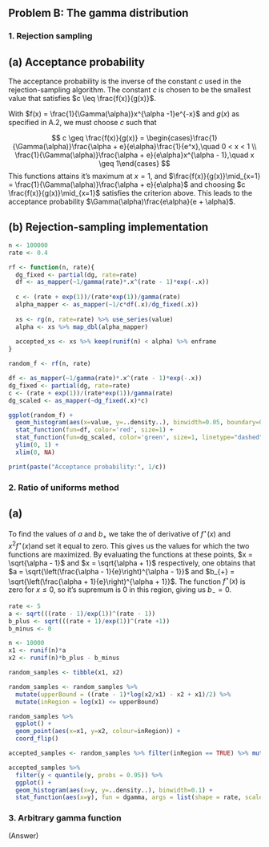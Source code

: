 ## Problem B: The gamma distribution


### 1. Rejection sampling

## (a) Acceptance probability

The acceptance probability is the inverse of the constant $c$ used in the rejection-sampling algorithm. The constant $c$ is chosen to be the smallest value that satisfies $c \leq \frac{f(x)}{g(x)}$. 

With $f(x) = \frac{1}{\Gamma(\alpha)}x^{\alpha -1}e^{-x}$ and $g(x)$ as specified in A.2, we must choose $c$ such that

$$
c \geq \frac{f(x)}{g(x)} = \begin{cases}\frac{1}{\Gamma(\alpha)}\frac{\alpha + e}{e\alpha}\frac{1}{e^x},\quad 0 < x < 1 \\ 
\frac{1}{\Gamma(\alpha)}\frac{\alpha + e}{e\alpha}x^{\alpha - 1},\quad x \geq 1\end{cases}
$$
This functions attains it's maximum at $x=1$, and $\frac{f(x)}{g(x)}\mid_{x=1} = \frac{1}{\Gamma(\alpha)}\frac{\alpha + e}{e\alpha}$ and choosing $c \frac{f(x)}{g(x)}\mid_{x=1}$ satisfies the criterion above. This leads to the acceptance probability $\Gamma(\alpha)\frac{e\alpha}{e + \alpha}$.

## (b) Rejection-sampling implementation


```r
n <- 100000
rate <- 0.4

rf <- function(n, rate){
  dg_fixed <- partial(dg, rate=rate)
  df <- as_mapper(~1/gamma(rate)*.x^(rate - 1)*exp(-.x))
  
  c <- (rate + exp(1))/(rate*exp(1))/gamma(rate)
  alpha_mapper <- as_mapper(~1/c*df(.x)/dg_fixed(.x))
  
  xs <- rg(n, rate=rate) %>% use_series(value)
  alpha <- xs %>% map_dbl(alpha_mapper)
  
  accepted_xs <- xs %>% keep(runif(n) < alpha) %>% enframe
}

random_f <- rf(n, rate)

df <- as_mapper(~1/gamma(rate)*.x^(rate - 1)*exp(-.x))
dg_fixed <- partial(dg, rate=rate)
c <- (rate + exp(1))/(rate*exp(1))/gamma(rate)
dg_scaled <- as_mapper(~dg_fixed(.x)*c)

ggplot(random_f) +
  geom_histogram(aes(x=value, y=..density..), binwidth=0.05, boundary=0) + 
  stat_function(fun=df, color='red', size=1) + 
  stat_function(fun=dg_scaled, color='green', size=1, linetype="dashed") + 
  ylim(0, 1) +
  xlim(0, NA)

print(paste("Acceptance probability:", 1/c))

```



### 2. Ratio of uniforms method

## (a)

To find the values of $a$ and $b_{+}$ we take the of derivative of $f^{\star}(x)$ and $x^2f^{\star}(x)$and set it equal to zero. This gives us the values for which the two functions are maximized. By evaluating the functions at these points, $x = \sqrt{\alpha - 1}$ and $x = \sqrt{\alpha + 1}$ respectively, one obtains that
$a = \sqrt{\left(\frac{\alpha - 1}{e}\right)^{\alpha - 1}}$ and $b_{+} = \sqrt{\left(\frac{\alpha + 1}{e}\right)^{\alpha + 1}}$. The function $f^{\star}(x)$ is zero for $x \leq 0$, so it's supremum is 0 in this region, giving us $b_{-} = 0$.

```r
rate <- 5
a <- sqrt(((rate - 1)/exp(1))^(rate - 1))
b_plus <- sqrt(((rate + 1)/exp(1))^(rate +1))
b_minus <- 0

n <- 10000
x1 <- runif(n)*a
x2 <- runif(n)*b_plus - b_minus

random_samples <- tibble(x1, x2)

random_samples <- random_samples %>%
  mutate(upperBound = ((rate - 1)*log(x2/x1) - x2 + x1)/2) %>%
  mutate(inRegion = log(x1) <= upperBound)

random_samples %>%
  ggplot() +
  geom_point(aes(x=x1, y=x2, colour=inRegion)) +
  coord_flip()

accepted_samples <- random_samples %>% filter(inRegion == TRUE) %>% mutate(y = x2/x1)

accepted_samples %>%
  filter(y < quantile(y, probs = 0.95)) %>%
  ggplot() +
  geom_histogram(aes(x=y, y=..density..), binwidth=0.1) +
  stat_function(aes(x=y), fun = dgamma, args = list(shape = rate, scale = 1))
```






### 3. Arbitrary gamma function

(Answer)
